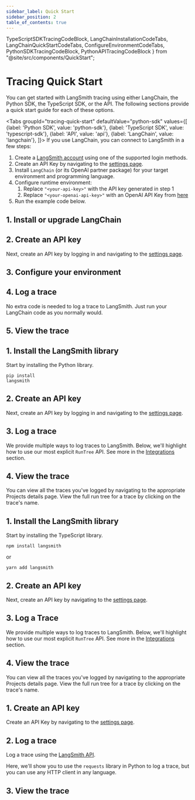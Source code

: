 ```yaml
---
sidebar_label: Quick Start
sidebar_position: 2
table_of_contents: true
---
```


TypeScriptSDKTracingCodeBlock,
LangChainInstallationCodeTabs,
LangChainQuickStartCodeTabs,
ConfigureEnvironmentCodeTabs,
PythonSDKTracingCodeBlock,
PythonAPITracingCodeBlock
} from "@site/src/components/QuickStart";

# Tracing Quick Start

You can get started with LangSmith tracing using either LangChain, the Python SDK, the TypeScript SDK, or the API. The following sections provide a quick start guide for each of these options.

<Tabs
    groupId="tracing-quick-start"
    defaultValue="python-sdk"
    values={[
        {label: 'Python SDK', value: 'python-sdk'},
        {label: 'TypeScript SDK', value: 'typescript-sdk'},
        {label: 'API', value: 'api'},
        {label: 'LangChain', value: 'langchain'},
    ]}>
    <TabItem value="no-langchain">
    If you use LangChain, you can connect to LangSmith in a few steps:
    <ol>
        <li>Create a <a href="https://smith.langchain.com/"> LangSmith account</a> using one of the supported login methods.</li>
        <li>Create an API Key by navigating to the <a href="https://smith.langchain.com/settings">settings page</a>.</li>
        <li>Install <code>LangChain</code> (or its OpenAI partner package) for your target environment and programming language.</li>
        <LangChainInstallationCodeTabs />
        <li> Configure runtime environment:
            <ol style={{marginTop:7}}>
                <li>Replace <code>"&lt;your-api-key&gt;"</code> with the API key generated in step 1</li>
                <li>Replace <code>"&lt;your-openai-api-key&gt;"</code> with an OpenAI API Key from <a href="https://platform.openai.com/account/api-keys">here</a></li>
            </ol>
        </li>
        <ConfigureEnvironmentCodeTabs />
        <li>Run the example code below.</li>
        <LangChainQuickStartCodeTabs />
    </ol>
</TabItem>
    <TabItem value="langchain">
    <h2>1. Install or upgrade LangChain</h2>
    <LangChainInstallationCodeTabs />
    <h2>2. Create an API key</h2>
    <p>Next, create an API key by logging in and navigating to the <a href="https://smith.langchain.com/settings">settings page</a>.</p>
    <h2>3. Configure your environment</h2>
    <ConfigureEnvironmentCodeTabs />
    <h2>4. Log a trace</h2>
    <p>No extra code is needed to log a trace to LangSmith. Just run your LangChain code as you normally would.</p>
    <LangChainQuickStartCodeTabs />
    <h2>5. View the trace</h2>
</TabItem>
    <TabItem value="python-sdk">
    <h2>1. Install the LangSmith library</h2>
    <p>Start by installing the Python library.</p>
    <pre><code>pip install langsmith</code></pre>
    <h2>2. Create an API key</h2>
    <p>Next, create an API key by logging in and navigating to the <a href="https://smith.langchain.com/settings">settings page</a>.</p>
    <h2>3. Log a trace</h2>
    <p>We provide multiple ways to log traces to LangSmith. Below, we'll highlight how to use our most explicit `RunTree` API. See more in the <a href="./integrations">Integrations</a> section.</p>
    <PythonSDKTracingCodeBlock />
    <h2>4. View the trace</h2>
    <p>You can view all the traces you've logged by navigating to the appropriate Projects details page. View the full run tree for a trace by clicking on the trace's name.</p>
</TabItem>
    <TabItem value="typescript-sdk">
    <h2>1. Install the LangSmith library</h2>
    <p>Start by installing the TypeScript library.</p>
    <pre><code>npm install langsmith</code></pre>
    or
    <pre><code>yarn add langsmith</code></pre>
    <h2>2. Create an API key</h2>
    <p>Next, create an API key by navigating to the <a href="https://smith.langchain.com/settings">settings page</a>.</p>
    <h2>3. Log a Trace</h2>
    <p>We provide multiple ways to log traces to LangSmith. Below, we'll highlight how to use our most explicit `RunTree` API. See more in the <a href="./integrations">Integrations</a> section.</p>
    <TypeScriptSDKTracingCodeBlock />
    <h2>4. View the trace</h2>
    <p>You can view all the traces you've logged by navigating to the appropriate Projects details page. View the full run tree for a trace by clicking on the trace's name.</p>
</TabItem>
    <TabItem value="api">
    <h2>1. Create an API key</h2>
    <p>Create an API Key by navigating to the <a href="https://smith.langchain.com/settings">settings page</a>.</p>
    <h2>2. Log a trace</h2>
    <p>Log a trace using the <a href="./api-reference">LangSmith API</a>.</p>
    <p>Here, we'll show you to use the <code>requests</code> library in Python to log a trace, but you can use any HTTP client in any language.</p>
    <PythonAPITracingCodeBlock />
    <h2>3. View the trace</h2>
</TabItem>
</Tabs>